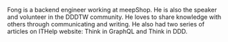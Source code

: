 Fong is a backend engineer working at meepShop. He is also the speaker and volunteer in the DDDTW community. He loves to share knowledge with others through communicating and writing. He also had two series of articles on ITHelp website: Think in GraphQL and Think in DDD.
